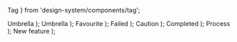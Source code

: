  Tag
} from 'design-system/components/tag';

  <Preview>
    <Tag><Umbrella />Umbrella</Tag>
  </Preview>
);

  <Preview>
    <Tag status="default"><Umbrella />Umbrella</Tag>
  </Preview>
);

  <Preview>
    <Tag status="brand"><Heart />Favourite</Tag>
  </Preview>
);

  <Preview>
    <Tag status="danger"><XCircle />Failed</Tag>
  </Preview>
);

  <Preview>
    <Tag status="warning"><AlertTriangle />Caution</Tag>
  </Preview>
);

  <Preview>
    <Tag status="success"><CheckCircle />Completed</Tag>
  </Preview>
);

  <Preview>
    <Tag status="info"><Loader />Process</Tag>
  </Preview>
);

  <Preview>
    <Tag status="discovery"><BrainCircuit />New feature</Tag>
  </Preview>
);